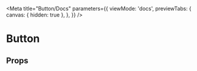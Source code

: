 

<Meta
  title="Button/Docs"
  parameters={{
    viewMode: 'docs',
    previewTabs: {
      canvas: { hidden: true },
    },
  }}
/>

# Button

## Props

<ArgsTable of={Button} />
